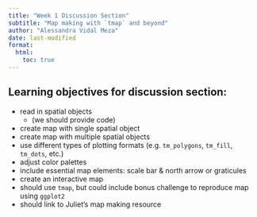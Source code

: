 ```yaml
---
title: "Week 1 Discussion Section"
subtitle: "Map making with `tmap` and beyond"
author: "Alessandra Vidal Meza"
date: last-modified
format:
  html:
    toc: true
---
```


## Learning objectives for discussion section:

- read in spatial objects
  - (we should provide code)
- create map with single spatial object
- create map with multiple spatial objects
- use different types of plotting formats (e.g. `tm_polygons`, `tm_fill`, `tm_dots`, etc.)
- adjust color palettes
- include essential map elements: scale bar & north arrow or graticules
- create an interactive map
- should use `tmap`, but could include bonus challenge to reproduce map using `ggplot2`
- should link to Juliet's map making resource
